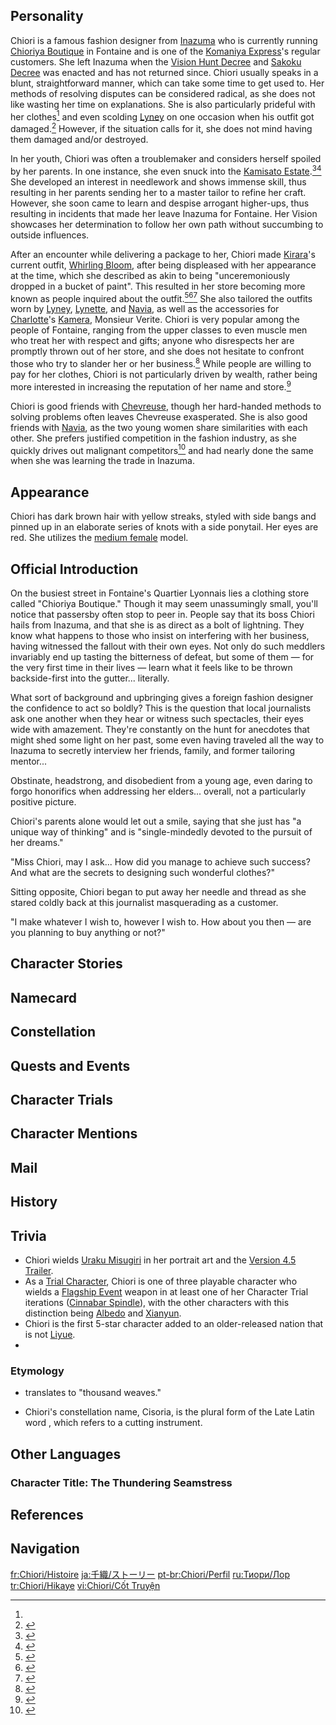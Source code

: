 {{CharacterTabs}}
{{Quote|A frank and outspoken fashion designer whose unique sense of style always puts her at the forefront of Fontainian trends.|Description from the Official Website<ref>Official Genshin Impact Website: [https://genshin.hoyoverse.com/en/character/Fontaine?char=9 Chiori]</ref>}}
==Personality==
{{Quote|The owner of Chioriya Boutique. A tailor renowned throughout Fontaine.|In-game character attributes and profile page text}}
Chiori is a famous fashion designer from [[Inazuma]] who is currently running [[Chioriya Boutique]] in Fontaine and is one of the [[Komaniya Express]]'s regular customers. She left Inazuma when the [[Vision Hunt Decree]] and [[Sakoku Decree]] was enacted and has not returned since. Chiori usually speaks in a blunt, straightforward manner, which can take some time to get used to. Her methods of resolving disputes can be considered radical, as she does not like wasting her time on explanations. She is also particularly prideful with her clothes<ref name="About Chiori" /> and even scolding [[Lyney]] on one occasion when his outfit got damaged.<ref>{{Ref/VO|Lynette|About Chiori}}</ref> However, if the situation calls for it, she does not mind having them damaged and/or destroyed.

In her youth, Chiori was often a troublemaker and considers herself spoiled by her parents. In one instance, she even snuck into the [[Kamisato Estate]].<ref>{{Ref/VO|Chiori|About Kamisato Ayaka}}</ref><ref>{{Ref/Quest|Stained Spots}}</ref> She developed an interest in needlework and shows immense skill, thus resulting in her parents sending her to a master tailor to refine her craft. However, she soon came to learn and despise arrogant higher-ups, thus resulting in incidents that made her leave Inazuma for Fontaine. Her {{Geo}} Vision showcases her determination to follow her own path without succumbing to outside influences.

After an encounter while delivering a package to her, Chiori made [[Kirara]]'s current outfit, [[Whirling Bloom]], after being displeased with her appearance at the time, which she described as akin to being "unceremoniously dropped in a bucket of paint". This resulted in her store becoming more known as people inquired about the outfit.<ref name="About Chiori">{{Ref/VO|Kirara|About Chiori}}</ref><ref>{{Ref/CS|Kirara|4}}</ref><ref>{{Ref/Quest|The Crack of Muskets Breaking the Silence}}</ref> She also tailored the outfits worn by [[Lyney]], [[Lynette]], and [[Navia]], as well as the accessories for [[Charlotte]]'s [[Kamera]], Monsieur Verite. Chiori is very popular among the people of Fontaine, ranging from the upper classes to even muscle men who treat her with respect and gifts; anyone who disrespects her are promptly thrown out of her store, and she does not hesitate to confront those who try to slander her or her business.<ref>{{Ref/VO|Charlotte|About Chiori}}</ref> While people are willing to pay for her clothes, Chiori is not particularly driven by wealth, rather being more interested in increasing the reputation of her name and store.<ref>{{Ref/Quest|The Crack of Muskets Breaking the Silence (Quest)}}</ref> 

Chiori is good friends with [[Chevreuse]], though her hard-handed methods to solving problems often leaves Chevreuse exasperated. She is also good friends with [[Navia]], as the two young women share similarities with each other. She prefers justified competition in the fashion industry, as she quickly drives out malignant competitors<ref>{{Ref/VO|Chevreuse|About Chiori}}</ref> and had nearly done the same when she was learning the trade in Inazuma.

==Appearance==
{{See also|Plucked Yamabuki Splendor}}
Chiori has dark brown hair with yellow streaks, styled with side bangs and pinned up in an elaborate series of knots with a side ponytail. Her eyes are red. She utilizes the [[:Category:Medium Female Characters|medium female]] model.

==Official Introduction==
<!-- Article from Hoyolab -->
{{Official Introduction
|title     = Couturiere of Countless Colors
|link      = https://www.hoyolab.com/article/24689938
|character = Chiori
}}
{{Quote|Chiori's really good with her hands! Whenever I try on a new outfit, she always does up my hair too — it's all part of the package, she says! Hehe, I just love it when she brushes my fur...|[[Kirara]]}}

On the busiest street in Fontaine's Quartier Lyonnais lies a clothing store called "Chioriya Boutique." Though it may seem unassumingly small, you'll notice that passersby often stop to peer in. People say that its boss Chiori hails from Inazuma, and that she is as direct as a bolt of lightning. They know what happens to those who insist on interfering with her business, having witnessed the fallout with their own eyes. Not only do such meddlers invariably end up tasting the bitterness of defeat, but some of them — for the very first time in their lives — learn what it feels like to be thrown backside-first into the gutter... literally.

What sort of background and upbringing gives a foreign fashion designer the confidence to act so boldly? This is the question that local journalists ask one another when they hear or witness such spectacles, their eyes wide with amazement. They're constantly on the hunt for anecdotes that might shed some light on her past, some even having traveled all the way to Inazuma to secretly interview her friends, family, and former tailoring mentor...

Obstinate, headstrong, and disobedient from a young age, even daring to forgo honorifics when addressing her elders... overall, not a particularly positive picture.

Chiori's parents alone would let out a smile, saying that she just has "a unique way of thinking" and is "single-mindedly devoted to the pursuit of her dreams."

"Miss Chiori, may I ask... How did you manage to achieve such success? And what are the secrets to designing such wonderful clothes?"

Sitting opposite, Chiori began to put away her needle and thread as she stared coldly back at this journalist masquerading as a customer.

"I make whatever I wish to, however I wish to. How about you then — are you planning to buy anything or not?"

==Character Stories==
{{Character Story
|title1        = Character Details
|text1         = <p>You push open the doors to the boutique. Situated on one of Fontaine's busiest thoroughfares, it is named for its designer.</p><!--
              --><p>The crisp ringing of a bell chimes from above as if wishing luck to all customers who step through the door. If the rumors swirling about have even a grain of truth to them, then perhaps such blessings will come in handy.</p><!--
              --><p>"Welcome to the Chioriya Boutique, how may I help you?" The greeting that reaches your ears, while perhaps lacking somewhat in enthusiasm, is filled with assurance.</p><!--
              --><p>The owner of the voice shoots you a glance from behind the counter. A striking foreigner with captivating eyes &mdash; just like they said.</p><!--
              --><p>"A personalized, custom job? Or something off the shelf?" Her second question. The tone fills you with a certain feeling &mdash; as though the second someone steps through the door, even the highest-ranking aristocrat becomes merely a guest in her kingdom, while she sits high upon her throne, allowing supplicants to choose from among the blessings she offers.</p><!--
              --><p>"I'd like tailor-made formal attire." You say. Her expression softens a little. It appears that in this kingdom, customizing the cut of the cloth to the customer and designing a personalized outfit in the Kingdom's name is something worth a smile.</p><!--
              --><p>Perhaps this is the best possible outcome, you muse to yourself. After all, those who recommended the shop to you not only all praised the exquisite handiwork of this designer, but some nearly couldn't stop themselves from opening wide their wardrobes to show off the dazzling contents within, as though they wished nothing more than to shove you inside to bask in the clothes' glory for a day. They even say that the owner of the shop is rarely found within, and if she is on the premises, that means she is in a good mood.</p><!--
              --><p>But you quietly swallow all the same, for you know when fortune does not hold you in her fickle favor, then all manner of unimaginable and outrageous things may occur when the owner is in, such as...</p><!--
              --><p>Before you can even get a handle on your thoughts and feelings, the bell above the door screams a metallic protest. The boutique's door has been kicked wide open by a man swaying and rocking, foul breath reeking of alcohol and language yet more foul spilling out of his mouth.</p><!--
              --><p>"I&mdash;I won! I won the bet, the Boss is in toda&mdash;" Though you could not clearly see just what happened, before he even finished speaking, he suddenly flew out the window, drawing an elegant arc through the air.</p><!--
              --><p>Chiori brushes her hands and closes the window, before saying to you, as if nothing had happened, "Apologies, the weather has been somewhat inclement of late. All kinds of trash have come blowing into my shop. It's been taken care of, so pay it no heed."</p><!--
              --><p>It appears this kingdom does not welcome all unconditionally.</p>
|mention1      = 

|title2        = Character Story 1
|friendship2   = 2
|text2         = <p>"Ms. Chiori, what past experiences did you have that forged the success you now enjoy?" &mdash; A reporter once asked her this question.</p><!--
              --><p>Chiori had hesitated as she searched for an appropriate response in her memories, but simply could not find a good answer. After all, in her own estimation, there was nothing special at all about her past.</p><!--
              --><p>Chiori was born into a family of merchants. Though not well-off by any means, she had lacked for nothing in her childhood. Busy with their business, her parents had not been overly strict with her. This, her parents joked, is what had created her carefree and unbridled nature.</p><!--
              --><p>At the age when many young girls began to study the art of tea or of flowers, Chiori was climbing trees and catching fish with other children... It wasn't that her parents never tried to get her to learn. But making Chiori sit quietly in front of a tea table for an entire day? Why, that would be the death of her (and of her teacher).</p><!--
              --><p>&mdash;Alright, then let's just have her study the art of the sword, said her father.</p><!--
              --><p>Before long, Chiori was carrying two swords with her to class. "Two is obviously better," she declared, boldly and confidently, dual blades in hand.</p><!--
              --><p>Her teacher had never seen a student with &mdash; his words to her father were tactfully chosen &mdash; such personality. And thus a seething Chiori was sent back home.</p><!--
              --><p>Similar scenes played out many times, yet Chiori's parents were never too harsh with her, only believing "That's just how she is."</p><!--
              --><p>Until one day, Chiori's mother came home to discover her sitting quietly before the table, staring entranced at a bolt of high-quality fabric. The Chiori that was normally bouncing off the walls was nowhere to be found.</p><!--
              --><p>"Do you like it?" Asked her mother. "It feels so smooth," came little Chiori's blunt answer, "And it's so pretty, how was it made?"</p><!--
              --><p>And thus, in the days that followed, Chiori sent tailoring teacher after teacher storming off in frustration, just as before. But at the same time, she also learned many tailoring techniques.</p><!--
              --><p>Also, in all fairness, it should be mentioned that Chiori was already far more well-behaved with the tailors than she had been with all those other teachers.</p>
|mention2      = 

|title3        = Character Story 2
|friendship3   = 3
|text3         = <p>When the news of Inazuma's [[Sakoku Decree|Sakoku policy]] reached Fontaine, the topics of tea-table discussions centered around the "[[Raiden Shogun]]" over there, that "[[Vision Hunt Decree]]," and those ceaseless thunderstorms on the islands, as though discussing some sort of fantastical anecdotes.</p><!--
              --><p>After all, even the loudest thunderclap cannot be heard across the vastness of the sea to the dome of the sky above their heads.</p><!--
              --><p>But the people of Fontaine could never have imagined that a storm that would imminently engulf Fontaine had at that time already left the shores of Inazuma, and was quietly heading for them. And the name of that storm was "Chiori."</p><!--
              --><p>The storm took shape on the journey out of Inazuma. From the very beginning, it had decided to let loose its thunder upon the streets of Fontaine &mdash; the capital of fashion and the City of the Arts.</p><!--
              --><p>At first, it was only a few rumblings from the diverse firmament of the fashion world that nobody paid much heed to.</p><!--
              --><p>"It's just a fad, that's all," "It'll be forgotten in a few days"... That's what they all said at first, as though they were discussing nothing more than a cat of unusual coloration that had appeared on the streets.</p><!--
              --><p>Yet after this storm named "Chiori" struck that year's Fontaine Fashion Week, nearly all could hear the echoes of its thunderous fury reverberating throughout Fontaine.</p><!--
              --><p>In a flash, the headlines of Fontaine's papers were completely occupied with a foreign name.</p><!--
              --><p>Some critics have opined that quality clothes are not just for looking at, but can also be "heard." In this aspect, Chiori had succeeded. Every stitch and thread of her clothes told a story: the echoes of waves, the breathing of a forest, a sweet spring gushing forth in the desert...</p><!--
              --><p>Naturally, the "old guard" of the fashion world could not tolerate this foreign interloper encroaching upon their territory, and thus raised their banners and declared war upon this "invader," using various methods.</p><!--
              --><p>Yet everyone can see how it ended. Not only did they taste the bitterness of defeat, but some of them &mdash; for the first time in their lives &mdash; tasted the feeling of falling butt-first into the gutter.</p>
|mention3      = Raiden Shogun

|title4        = Character Story 3
|friendship4   = 4
|text4         = <p>It is unclear when the Chioriya Boutique gained the nickname of "intelligence boutique." Even Chiori herself is at a bit of a loss as to how this occurred. It's almost as if all she needs to do is share some of the information she has overheard in her shop with her friends, and it will have a tremendous impact on certain matters.</p><!--
              --><p>Later, she came to understand that rather than the Chioriya Boutique being the source of reams of intelligence, it was better to say that rivers of intelligence flowed of their own accord through her doors.</p><!--
              --><p>Those impeccably dressed merchants and government dignitaries were a kaleidoscopic flock of butterflies, each scattering the pollen known as "intelligence" from their fluttering wings onto that gorgeous flower called the Chioriya Boutique. Their actual intention was not to pollinate this flower, but rather to flaunt just how much pollen they had to the other butterflies. They consider the amount of information one had on them to be far more worthy of taking pride in than the quantity of gems sewn into one's garments.</p><!--
              --><p>&mdash;Have you heard? So-and-so has yet another new flame!</p><!--
              --><p>&mdash;Oh, and that one, they seem to have sealed a huge deal with the one from the [[Maison Gardiennage]]!</p><!--
              --><p>&mdash;You mean the one in charge of transportation? Now I've heard that what he's really transporting is...</p><!--
              --><p>&mdash;Shh! You can't say that out loud!</p><!--
              --><p>...</p><!--
              --><p>If she really had to choose, Chiori would rather not listen to all this. She feels allergic to this sort of pollen, with the primary symptom being difficulty in quietly and wholeheartedly focusing on clothing. Thus, when designing new styles and products, she generally does not show up in her shop.</p><!--
              --><p>But after realizing the value of such intelligence, she began to take a certain amount of notice on behalf of others. Should the interests of friends or the safety of Fontaine be involved, she would kindly send a letter to give a friendly reminder, or do so to their face. For her, this is no different from tailoring clothes &mdash; sewing each element into its proper place.</p><!--
              --><p>In accordance with a businessperson's principles, Chiori naturally collects some small tokens of "repayment." After all, as she is wont to say: It's only business if there's an exchange.</p>
|mention4      = 

|title5        = Character Story 4
|friendship5   = 5
|text5         = <p>If you truly wish to understand Chiori's designs, then you must witness Chiori fashioning clothes with your own eyes.</p><!--
              --><p>The first time people see said designs, it's as if they cannot comprehend what is before them. Does this designer not know what "rules" are? How can women's clothes be tailored like men's? How can men's formalwear use women's fabrics?</p><!--
              --><p>Yet there is some quality within that attracts them, and halts them in their tracks. It's as if all of this rejection and resistance to the "rules" is so eminently reasonable that it is plainly saying: You are the ones who are wrong.</p><!--
              --><p>It is the same for Chiori as she tailors the clothes. From the way she treats the fabric, it is as if she has never seen the material before. Her cuts come from unexpected angles, ignoring the direction of the thread, and sometimes suddenly seizing upon adding a completely new structure halfway through, before upending her own work once again...</p><!--
              --><p>Sometimes, she will even draw her sword and swiftly cut the first-rate fabric before her with a clean slash, as though she were not making clothes, but rather dueling &mdash; as though she were fighting with the fabric in her hands, vying for authority, with her emerging as the ultimate victor.</p><!--
              --><p>No one makes clothes as she does, much less converses so with the fabric. Her workstation becomes an operating table, and she knows just what the perfect form of the fabric is, with each stroke of her blade excising lesions and sores from her patient...</p><!--
              --><p>An employee once complained to Chiori that it was too difficult to cut the style she requested.</p><!--
              --><p>&mdash;"Why? Are your scissors not sharp enough?"</p><!--
              --><p>&mdash;"No, that's not it... It's just..."</p><!--
              --><p>&mdash;"Then you can cut it."</p><!--
              --><p>She will make you feel that if you cannot cut and trim clothes exactly as you please, then that is because you're simply too foolish to do so. Yet when you see the clothes she tailors, you will feel that if you cannot live exactly as you please, then that is yet more foolish still.</p><!--
              --><p>"Ms. Chiori, I would like to ask, just how do you design your clothes?" &mdash;Came the reporter's question.</p><!--
              --><p>&mdash;"However I want."</p>
|mention5      = 

|title6        = Character Story 5
|friendship6   = 6
|text6         = <p>Dreams. Such an ephemeral word, far flimsier than even the thinnest silks Chiori has laid hands on. Yet when worn, they can be heavier and more suffocating than the thickest fabric.</p><!--
              --><p>She chased her dream all the way to Fontaine, and yet when she finally managed to catch up to it, she discovered that it had once more run even farther away of its own accord.</p><!--
              --><p>So, what next? Take up the burden of her dream and forge ahead, or just be content with what she had?</p><!--
              --><p>&mdash;No. Chiori firmly told herself. I choose neither.</p><!--
              --><p>She enjoyed the sweet aftertaste dreams left, the satisfaction that filled her. Yet she hated using dreams of the future to urge herself onward. That was itself a kind of shackle.</p><!--
              --><p>She chooses to live in the present.</p><!--
              --><p>She will work tirelessly day and night on a piece of clothing, just so that it might grace the stage of Fashion Week. She will also disappear for weeks on a whim, enjoying every sight along the way, the starry sky overhead every night, until finally setting off on the road back home once tired. It all depends on her mood.</p><!--
              --><p>None can dictate any aspect of her life to her, no one can tell her what she "should" do; not even her own dreams. It is almost as if she would toss life itself out the window without a moment's hesitation, should it prove an obstacle to her.</p><!--
              --><p>"Never give up" is Chiori's true brand. She has said so herself.</p><!--
              --><p>Strangely, it's as though it is in fact her "dream" that has begun actively trying to draw close to her out of fright. As opposed to her chasing it, her dream is attempting to curry favor with her, like a once-wild tamed beast attempting to cozy up to its new master's side.</p><!--
              --><p>&mdash;Ms. Chiori, you've said that you want your brand to become fashionable across Teyvat. May I ask when you expect to achieve this goal?</p><!--
              --><p>&mdash;Hard to say. Perhaps when I feel like it.</p>
|mention6      = 

|title7        = Chiori's Drafts
|friendship7   = 4
|text7         = <p>When a [[Snow-Winged Goose]] chasing the reflection of the moon leapt into the lake, Chiori awoke. She blinked and yawned, gazing at the black evening dress glittering like the star-studded heavens. The shadows of her dream were melting in her mind, leaving inky traces of sadness.</p><!--
              --><p>"Scissors, please." She pushed herself into a sitting position as her loyal assistant appeared by her side, handing Chiori the tool in her hand.</p><!--
              --><p>"And a pencil." She added, and "[[Tamoto]]" pulled out a pencil that seemed to have seen quite some use from who knows where.</p><!--
              --><p>When seeking inspiration, Chiori prefers solitude to company, and often sets off on her own with little more than the clothes on her back, disliking burdening herself with this and that.</p><!--
              --><p>A notebook is something that nags at her, as though begging her to write something down. A map is too confining, as though seeking to draw lines and boundaries through her empire of fashion without her say-so.</p><!--
              --><p>Her drafts are harder to understand than those of any other designer in the business, for they are often drawn on menus, leaves, or even her own clothing...</p><!--
              --><p>Yet her finished products are also more breathtaking than those of any other designer, as they are the distillation of the scenery she has seen, the characters she has met, and even those melted remnants of dreams...</p><!--
              --><p>"Done." She looked at the newspaper before her &mdash; or more precisely, the tattered remnants thereof &mdash; and nodded in satisfaction. She didn't even remember how she had picked it up today, but that was irrelevant.</p><!--
              --><p>Her drafts are born with such spontaneity, and completed with the same free and easy spirit: They are brought back to the Chioriya Boutique, copied out onto the toile, and then turned into tea-stained taiyaki wrapping paper before finally being laid to rest in the garbage.</p><!--
              --><p>And as for the essence of the drafts... They are for customers to admire and acclaim, and for being enshrined on the front page of fashion magazines.</p>
|mention7      =Tamoto 

|title8        = Vision
|friendship8   = 6
|text8         = <p>No way forward. Nothing left to do.</p><!--
              --><p>Chiori lay prone before the table, eyebrows knitting at her first work. "Tamoto" said nothing, as though sleeping &mdash; or perhaps it was that she had simply never awoken. Chiori's habit was to use a small amount of cloth to try out her designs on Tamoto before making an outfit. Should the result prove satisfactory, she would then copy the design onto a full-size model. Yet none of her designs had been able to gain the approval of her teacher.</p><!--
              --><p>Not long before, yet another teacher had expelled her. She had gradually come to understand that sometimes, it wasn't that her teachers disliked her designs, but that they simply didn't dare to be the first to adopt such designs. The judgmental gaze of others were threads far harder to snip than the stitches of any clothes.</p><!--
              --><p>"And what do you think?" She asked the puppet in front of her. "Tamoto" had never complained about her designs, and would happily try on any clothes without protest. But if she could open her mouth, would she say those three words, "I like it"?</p><!--
              --><p>Not long before, [[Ogura Textiles & Kimonos]] had extended an invitation to Chiori, asking her to work in the shop. Chiori appreciated [[Ogura Mio]]'s intentions, for among the children studying tailoring, she was one who seemed to admire Chiori's designs.</p><!--
              --><p>But no. Chiori shook her head, rejecting the idea.</p><!--
              --><p>When all was said and done, that was someone's else shop, someone else's name. She didn't like the feeling of dwelling within the home of another.</p><!--
              --><p>"Fontaine..." She whispered softly. The word had been bubbling to the surface of her mind of late, as a hummed tune overheard may linger forever in the ear, unforgettable.</p><!--
              --><p>The books said that was the capital of fashion, a city of the arts. The merchants said it was a place that revered entertainment, and that anything interesting would be liked by everyone there.</p><!--
              --><p>Then, Chiori had thought it too far away. It would take months of travel just to get there. Now, she felt that Inazuma was too far away. Her designs would reach few here.</p><!--
              --><p>"Fontaine... Fontaine..." She murmured the name several more times, as though doing so could pull that faraway country closer to her.</p><!--
              --><p>As she thought of "Ogura Textiles & Kimonos," she found herself speaking another name &mdash; "Chioriya Boutique."</p><!--
              --><p>&mdash;It was as though her heartstrings had suddenly been plucked and were now humming. The sounds of "Fontaine" and "Chioriya Boutique" were two notes that seemed to form a perfect harmonious chord.</p><!--
              --><p>"Fontaine's 'Chioriya Boutique'..." She closed her eyes and imagined a sign emblazoned with her name appearing on Fontaine's vibrant avenues, and how the people there would sound speaking the strange name. It suddenly all seemed so real to her, as though, at that moment, the real her was already in Fontaine, and the "her" left here was merely a shadow she had carelessly left behind in Inazuma.</p><!--
              --><p>She swiftly sat up and left the house without so much as a word to her parents. They were shocked, and looked at each other in dismay, guessing that perhaps she was going out for a walk to unwind. Yet when she next returned, she had already said her goodbyes to some, and left a few others with no doubt as to what she really thought of them. Either way, the name "Chiori" would certainly return to Inazuma's shores long before she did. That was the oath she swore.</p><!--
              --><p>"I'm leaving tomorrow," She said to her parents. That melody humming internally was urging her forward, and she had to go chase the her that was in Fontaine.</p><!--
              --><p>Her mother looked at her father reproachfully, as if to say "Of all the traits she inherited, it had to have been your personality."</p><!--
              --><p>Naturally, her parents didn't try to stop her, as they knew very well that once this child said something, it was already set in stone.</p><!--
              --><p>As Chiori returned to her room to pack her things, the items on her table suddenly shifted, startling her.</p><!--
              --><p>"Tamoto" slowly turned in circles, as though showing off the clothes Chiori had made for her, before happily floating over to Chiori&mdash; and in the puppet's outstretched hands was a brilliant Vision.</p>
|mention8      = Ogura Mio,Tamoto
}}

==Namecard==
{{Namecard|Chiori: Spectacular Sleeves}}

==Constellation==
{{Constellation Lore|Cisoria}}

==Quests and Events==
{{Quests and Events}}

==Character Trials==
{{Trials by Character}}

==Character Mentions==
{{Character Mentions}}

==Mail==
{{Mails by Category List|noheader=1}}

==History==
{{Main|Chiori/Lore/History}}

==Trivia==
* Chiori wields [[Uraku Misugiri]] in her portrait art and the [https://youtu.be/P6xGgOI3GWY Version 4.5 Trailer].
* As a [[Trial Character]], Chiori is one of three playable character who wields a [[Flagship Event]] weapon in at least one of her Character Trial iterations ([[Cinnabar Spindle]]), with the other characters with this distinction being [[Albedo]] and [[Xianyun]].
* Chiori is the first 5-star character added to an older-released nation that is not [[Liyue]].
* {{Furnishing Mentions}}

===Etymology===
*{{Lang|Chiori|ja=千織}} translates to "thousand weaves."
*Chiori's constellation name, Cisoria, is the plural form of the Late Latin word {{wt|cisorium}}, which refers to a cutting instrument.
<!--
==Notes==
{{Reflist|note=1}}
-->
==Other Languages==
===Character Title: The Thundering Seamstress===
{{Other Languages
|en       = The Thundering Seamstress
|zhs      = 鸣雷的裁锦师
|zhs_rm   = 
|zht      = 鳴雷的裁錦師
|zht_rm   = 
|zh_tl    = 
|ja       = 雷鳴の裁錦師
|ja_rm    = Raimei no Saikinshi{{assumed}}
|ja_tl    = 
|ko       = 뇌명<->의 재단사
|ko_tl    = Tailor of Thunder
|es       = La Costurera Tronadora
|es_tl    = The Thundering Seamstress
|fr       = Couturière tonitruante
|fr_tl    = Thundering Seamstress
|ru       = Громоподобная закройщица
|ru_tl    = The Thundering Seamstress
|th       = ช่างตัดเสื้อสายฟ้าฟาด
|th_rm    = 
|th_tl    = 
|vi       = Nhà Thiết Kế Sấm Chớp
|vi_tl    = 
|de       = Donnernde Schneiderin
|de_tl    = Thundering Seamstress
|id       = The Thundering Seamstress
|pt       = Costureira Trovejante
|pt_tl    = 
|tr       = Gürleyen Terzi
|tr_tl    = 
|it       = Sarta tonante
|it_tl    = Thundering Seamstress
}}

==References==
{{Reflist}}

==Navigation==
{{Character Navbox|Lore}}

[[fr:Chiori/Histoire]]
[[ja:千織/ストーリー]]
[[pt-br:Chiori/Perfil]]
[[ru:Тиори/Лор]]
[[tr:Chiori/Hikaye]]
[[vi:Chiori/Cốt Truyện]]